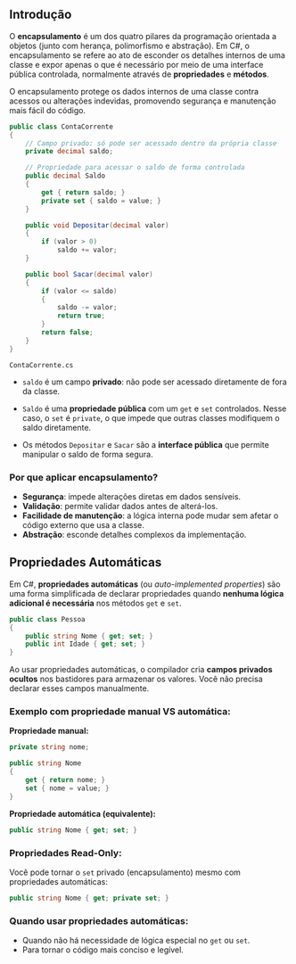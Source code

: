 ## Introdução

O **encapsulamento** é um dos quatro pilares da programação orientada a objetos (junto com herança, polimorfismo e abstração). Em C#, o encapsulamento se refere ao ato de esconder os detalhes internos de uma classe e expor apenas o que é necessário por meio de uma interface pública controlada, normalmente através de **propriedades** e **métodos**.

O encapsulamento protege os dados internos de uma classe contra acessos ou alterações indevidas, promovendo segurança e manutenção mais fácil do código.

```cs
public class ContaCorrente
{
    // Campo privado: só pode ser acessado dentro da própria classe
    private decimal saldo;

    // Propriedade para acessar o saldo de forma controlada
    public decimal Saldo
    {
        get { return saldo; }
        private set { saldo = value; }
    }

    public void Depositar(decimal valor)
    {
        if (valor > 0)
            saldo += valor;
    }

    public bool Sacar(decimal valor)
    {
        if (valor <= saldo)
        {
            saldo -= valor;
            return true;
        }
        return false;
    }
}
```
`ContaCorrente.cs`

- `saldo` é um campo **privado**: não pode ser acessado diretamente de fora da classe.
  
- `Saldo` é uma **propriedade pública** com um `get` e `set` controlados. Nesse caso, o `set` é `private`, o que impede que outras classes modifiquem o saldo diretamente.
  
- Os métodos `Depositar` e `Sacar` são a **interface pública** que permite manipular o saldo de forma segura.
### Por que aplicar encapsulamento?

- **Segurança**: impede alterações diretas em dados sensíveis.
- **Validação**: permite validar dados antes de alterá-los.
- **Facilidade de manutenção**: a lógica interna pode mudar sem afetar o código externo que usa a classe.
- **Abstração**: esconde detalhes complexos da implementação.

## Propriedades Automáticas

Em C#, **propriedades automáticas** (ou _auto-implemented properties_) são uma forma simplificada de declarar propriedades quando **nenhuma lógica adicional é necessária** nos métodos `get` e `set`.

```cs
public class Pessoa
{
    public string Nome { get; set; }
    public int Idade { get; set; }
}
```

Ao usar propriedades automáticas, o compilador cria **campos privados ocultos** nos bastidores para armazenar os valores. Você não precisa declarar esses campos manualmente.

### Exemplo com propriedade manual VS automática:

**Propriedade manual:**
```cs
private string nome;

public string Nome
{
    get { return nome; }
    set { nome = value; }
}
```

**Propriedade automática (equivalente):**
```cs
public string Nome { get; set; }
```

### Propriedades Read-Only:

Você pode tornar o `set` privado (encapsulamento) mesmo com propriedades automáticas:

```cs
public string Nome { get; private set; }
```

### Quando usar propriedades automáticas:

- Quando não há necessidade de lógica especial no `get` ou `set`.
- Para tornar o código mais conciso e legível.
